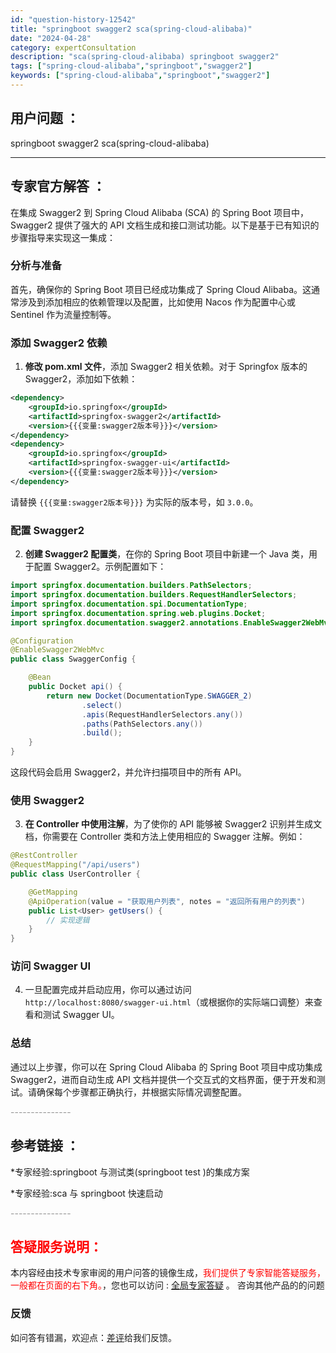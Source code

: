 ```yaml
---
id: "question-history-12542"
title: "springboot swagger2 sca(spring-cloud-alibaba)"
date: "2024-04-28"
category: expertConsultation
description: "sca(spring-cloud-alibaba) springboot swagger2"
tags: ["spring-cloud-alibaba","springboot","swagger2"]
keywords: ["spring-cloud-alibaba","springboot","swagger2"]
---
```


## 用户问题 ： 
 springboot swagger2 sca(spring-cloud-alibaba) 

---------------
## 专家官方解答 ：

在集成 Swagger2 到 Spring Cloud Alibaba (SCA) 的 Spring Boot 项目中，Swagger2 提供了强大的 API 文档生成和接口测试功能。以下是基于已有知识的步骤指导来实现这一集成：

### 分析与准备

首先，确保你的 Spring Boot 项目已经成功集成了 Spring Cloud Alibaba。这通常涉及到添加相应的依赖管理以及配置，比如使用 Nacos 作为配置中心或 Sentinel 作为流量控制等。

### 添加 Swagger2 依赖

1. **修改 pom.xml 文件**，添加 Swagger2 相关依赖。对于 Springfox 版本的 Swagger2，添加如下依赖：

```xml
<dependency>
    <groupId>io.springfox</groupId>
    <artifactId>springfox-swagger2</artifactId>
    <version>{{{变量:swagger2版本号}}}</version>
</dependency>
<dependency>
    <groupId>io.springfox</groupId>
    <artifactId>springfox-swagger-ui</artifactId>
    <version>{{{变量:swagger2版本号}}}</version>
</dependency>
```

请替换 `{{{变量:swagger2版本号}}}` 为实际的版本号，如 `3.0.0`。

### 配置 Swagger2

2. **创建 Swagger2 配置类**，在你的 Spring Boot 项目中新建一个 Java 类，用于配置 Swagger2。示例配置如下：

```java
import springfox.documentation.builders.PathSelectors;
import springfox.documentation.builders.RequestHandlerSelectors;
import springfox.documentation.spi.DocumentationType;
import springfox.documentation.spring.web.plugins.Docket;
import springfox.documentation.swagger2.annotations.EnableSwagger2WebMvc;

@Configuration
@EnableSwagger2WebMvc
public class SwaggerConfig {

    @Bean
    public Docket api() {
        return new Docket(DocumentationType.SWAGGER_2)
                .select()
                .apis(RequestHandlerSelectors.any())
                .paths(PathSelectors.any())
                .build();
    }
}
```

这段代码会启用 Swagger2，并允许扫描项目中的所有 API。

### 使用 Swagger2

3. **在 Controller 中使用注解**，为了使你的 API 能够被 Swagger2 识别并生成文档，你需要在 Controller 类和方法上使用相应的 Swagger 注解。例如：

```java
@RestController
@RequestMapping("/api/users")
public class UserController {

    @GetMapping
    @ApiOperation(value = "获取用户列表", notes = "返回所有用户的列表")
    public List<User> getUsers() {
        // 实现逻辑
    }
}
```

### 访问 Swagger UI

4. 一旦配置完成并启动应用，你可以通过访问 `http://localhost:8080/swagger-ui.html`（或根据你的实际端口调整）来查看和测试 Swagger UI。

### 总结

通过以上步骤，你可以在 Spring Cloud Alibaba 的 Spring Boot 项目中成功集成 Swagger2，进而自动生成 API 文档并提供一个交互式的文档界面，便于开发和测试。请确保每个步骤都正确执行，并根据实际情况调整配置。


<font color="#949494">---------------</font> 


## 参考链接 ：

*专家经验:springboot 与测试类(springboot test )的集成方案 
 
 *专家经验:sca 与 springboot 快速启动 


 <font color="#949494">---------------</font> 
 


## <font color="#FF0000">答疑服务说明：</font> 

本内容经由技术专家审阅的用户问答的镜像生成，<font color="#FF0000">我们提供了专家智能答疑服务，一般都在页面的右下角。</font>，您也可以访问 : [全局专家答疑](https://opensource.alibaba.com/chatBot) 。 咨询其他产品的的问题

### 反馈
如问答有错漏，欢迎点：[差评](https://ai.nacos.io/user/feedbackByEnhancerGradePOJOID?enhancerGradePOJOId=12635)给我们反馈。
